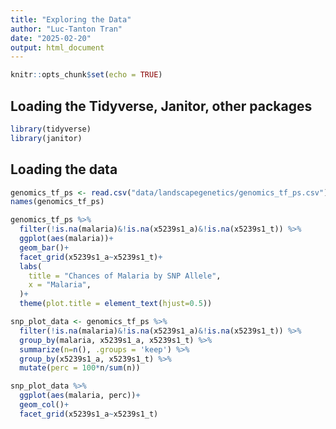 ```yaml
---
title: "Exploring the Data"
author: "Luc-Tanton Tran"
date: "2025-02-20"
output: html_document
---
```


```r
knitr::opts_chunk$set(echo = TRUE)
```

## Loading the Tidyverse, Janitor, other packages

```r
library(tidyverse)
library(janitor)
```


## Loading the data
```r
genomics_tf_ps <- read.csv("data/landscapegenetics/genomics_tf_ps.csv") %>% clean_names()
names(genomics_tf_ps)
```
```r
genomics_tf_ps %>% 
  filter(!is.na(malaria)&!is.na(x5239s1_a)&!is.na(x5239s1_t)) %>% 
  ggplot(aes(malaria))+
  geom_bar()+
  facet_grid(x5239s1_a~x5239s1_t)+
  labs(
    title = "Chances of Malaria by SNP Allele",
    x = "Malaria",
  )+
  theme(plot.title = element_text(hjust=0.5))

snp_plot_data <- genomics_tf_ps %>% 
  filter(!is.na(malaria)&!is.na(x5239s1_a)&!is.na(x5239s1_t)) %>%
  group_by(malaria, x5239s1_a, x5239s1_t) %>% 
  summarize(n=n(), .groups = 'keep') %>%
  group_by(x5239s1_a, x5239s1_t) %>% 
  mutate(perc = 100*n/sum(n))

snp_plot_data %>% 
  ggplot(aes(malaria, perc))+
  geom_col()+
  facet_grid(x5239s1_a~x5239s1_t)
```

